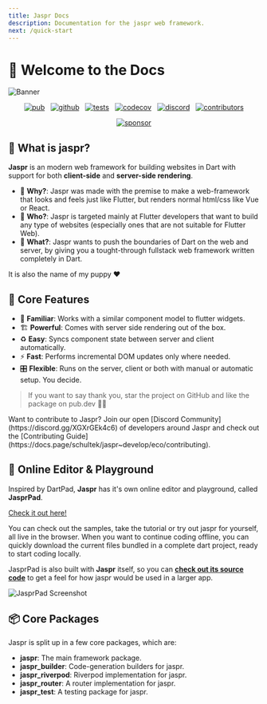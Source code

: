 ```yaml
---
title: Jaspr Docs
description: Documentation for the jaspr web framework.
next: /quick-start
---
```


# 📖 Welcome to the Docs

![Banner](https://github.com/schultek/jaspr/raw/main/assets/jaspr_banner.png)

<p align="center" class="flex justify-center not-prose"><a href="https://pub.dev/packages/jaspr"><img src="https://img.shields.io/pub/v/jaspr?label=pub.dev&logo=dart" alt="pub" /></a> &nbsp; <a href="https://github.com/schultek/jaspr"><img src="https://img.shields.io/github/stars/schultek/jaspr?logo=github" alt="github" /></a> &nbsp; <a href="https://github.com/schultek/jaspr/actions/workflows/test.yaml"><img src="https://img.shields.io/github/actions/workflow/status/schultek/jaspr/test.yaml?branch=main&label=tests&labelColor=333940&logo=github" alt="tests"></a> &nbsp; <a href="https://app.codecov.io/gh/schultek/jaspr"><img src="https://img.shields.io/codecov/c/github/schultek/jaspr?logo=codecov&logoColor=fff&labelColor=333940" alt="codecov"></a> &nbsp; <a href="https://discord.gg/XGXrGEk4c6"><img src="https://img.shields.io/discord/993167615587520602?logo=discord" alt="discord" /></a> &nbsp; <a href="https://github.com/schultek/jaspr"><img src="https://img.shields.io/github/contributors/schultek/jaspr?logo=github" alt="contributors" /></a> </p>

<p align="center" class="flex justify-center not-prose">
  <a href="https://github.com/sponsors/schultek"><img src="https://img.shields.io/badge/sponsor-30363D?style=for-the-badge&logo=GitHub-Sponsors&logoColor=#white" alt="sponsor" /></a>
</p>

## 🐶 What is **jaspr**?

**Jaspr** is an modern web framework for building websites in Dart with support for both **client-side** and **server-side rendering**.

- 🔮 **Why?**: Jaspr was made with the premise to make a web-framework that looks and feels just like Flutter, but
  renders normal html/css like Vue or React.
- 👥 **Who?**: Jaspr is targeted mainly at Flutter developers that want to build any type of websites
  (especially ones that are not suitable for Flutter Web).
- 🚀 **What?**: Jaspr wants to push the boundaries of Dart on the web and server, by giving you a tought-through fullstack
  web framework written completely in Dart.

<Info>It is also the name of my puppy ❤️</Info>

## 🍭 Core Features

- 💙 **Familiar**: Works with a similar component model to flutter widgets.
- 🏗 **Powerful**: Comes with server side rendering out of the box.
- ♻️ **Easy**: Syncs component state between server and client automatically.
- ⚡️ **Fast**: Performs incremental DOM updates only where needed.
- 🎛 **Flexible**: Runs on the server, client or both with manual or automatic setup. You decide.

> If you want to say thank you, star the project on GitHub and like the package on pub.dev 🙌💙

<Info>
Want to contribute to Jaspr? Join our open [Discord Community](https://discord.gg/XGXrGEk4c6) 
of developers around Jaspr and check out the [Contributing Guide](https://docs.page/schultek/jaspr~develop/eco/contributing).
</Info>

## 🎡 Online Editor & Playground

Inspired by DartPad, **Jaspr** has it's own online editor and playground, called **JasprPad**.

[Check it out here!](https://jasprpad.schultek.de)

You can check out the samples, take the tutorial or try out jaspr for yourself, all live in the browser.
When you want to continue coding offline, you can quickly download the current files bundled in a complete dart project, ready to start coding locally.

JasprPad is also built with **Jaspr** itself, so you can [**check out its source code**](https://github.com/schultek/jaspr/tree/develop/apps/jaspr_pad) to get a feel for how jaspr would be used in a larger app.

![JasprPad Screenshot](https://user-images.githubusercontent.com/13920539/170837732-9e09d5f3-e79e-4ddd-b118-72e49456a7cd.png)

## 📦 Core Packages

Jaspr is split up in a few core packages, which are:

- **jaspr**: The main framework package.
- **jaspr_builder**: Code-generation builders for jaspr.
- **jaspr_riverpod**: Riverpod implementation for jaspr.
- **jaspr_router**: A router implementation for jaspr.
- **jaspr_test**: A testing package for jaspr.
